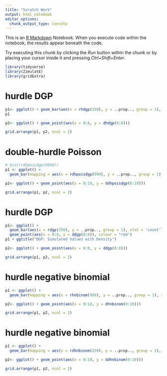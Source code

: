 ```yaml
---
title: "Scratch Work"
output: html_notebook
editor_options: 
  chunk_output_type: console
---
```


This is an [R Markdown](http://rmarkdown.rstudio.com) Notebook. When you execute code within the notebook, the results appear beneath the code. 

Try executing this chunk by clicking the *Run* button within the chunk or by placing your cursor inside it and pressing *Ctrl+Shift+Enter*. 

```r
library(tidyverse)
library(ZimulatE)
library(gridExtra)
```

# hurdle DGP

```r
p1<- ggplot() + geom_bar(aes(x = rhdgp(250), y = ..prop.., group = 1), stat = 'count')
p1

p2<- ggplot() + geom_point(aes(x = 0:8, y = dhdgp(0:8)))

grid.arrange(p1, p2, ncol = 2)

```

# double-hurdle Poisson

```r
# hist(rdhpoisdgp(9999))
p1 <- ggplot() + 
  geom_bar(mapping = aes(x = rdhpoisdgp(999), y = ..prop.., group = 1), stat = "count")

p2<- ggplot() + geom_point(aes(x = 0:10, y = ddhpoisdgp(0:10)))

grid.arrange(p1, p2, ncol = 2)

```

# hurdle DGP

```r
p1<- ggplot() +
  geom_bar(aes(x = rdgp(250), y = ..prop.., group = 1), stat = 'count') +
  geom_point(aes(x = 0:8, y = ddgp(0:8)), colour = "red")
p1 + ggtitle("DGP: Simulated Values with Density")

p2<- ggplot() + geom_point(aes(x = 0:8, y = ddgp(0:8)))

grid.arrange(p1, p2, ncol = 2)

```


# hurdle negative binomial

```r
p1 <- ggplot() + 
  geom_bar(mapping = aes(x = rhnbinom(999), y = ..prop.., group = 1), stat = "count")

p2<- ggplot() + geom_point(aes(x = 0:10, y = dhnbinom(0:10)))

grid.arrange(p1, p2, ncol = 2)

```

# hurdle negative binomial

```r
p1 <- ggplot() + 
  geom_bar(mapping = aes(x = rdhnbinom(250), y = ..prop.., group = 1), stat = "count")

p2<- ggplot() + geom_point(aes(x = 0:10, y = ddhnbinom(0:10)))

grid.arrange(p1, p2, ncol = 2)

```